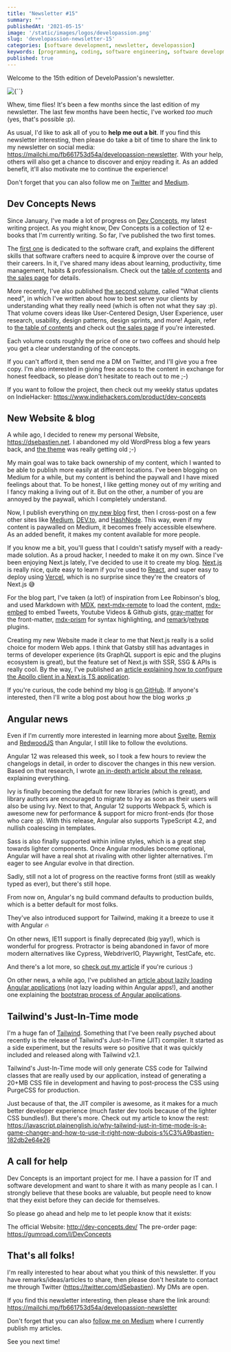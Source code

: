 ```yaml
---
title: "Newsletter #15"
summary: ""
publishedAt: '2021-05-15'
image: '/static/images/logos/developassion.png'
slug: 'developassion-newsletter-15'
categories: [software development, newsletter, developassion]
keywords: [programming, coding, software engineering, software development, it, newsletter]
published: true
---
```


Welcome to the 15th edition of DeveloPassion's newsletter.

<BlogPostCenteredContent>
  <Image
    alt={``}
    src={`/static/images/logos/developassion.png`}
    width={480}
    height={270}
    priority
  />
</BlogPostCenteredContent>

Whew, time flies! It's been a few months since the last edition of my newsletter. The last few months have been hectic, I've worked <i>too much</i> (yes, that's possible :p).

As usual, I'd like to ask all of you to <b>help me out a bit</b>. If you find this newsletter interesting, then please do take a bit of time to share the link to my newsletter on social media: https://mailchi.mp/fb661753d54a/developassion-newsletter. With your help, others will also get a chance to discover and enjoy reading it. As an added benefit, it'll also motivate me to continue the experience!

Don't forget that you can also follow me on <a href="https://medium.com/@dsebastien" rel="noopener">Twitter</a> and <a href="https://medium.com/@dsebastien" rel="noopener">Medium</a>.

## Dev Concepts News

Since January, I've made a lot of progress on <a href="http://dev-concepts.dev/" rel="noopener">Dev Concepts</a>, my latest writing project. As you might know, Dev Concepts is a collection of 12 e-books that I'm currently writing. So far, I've published the two first tomes.

The <a href="https://gumroad.com/l/DevConcepts-Part-01-SoftwareCraft" rel="noopener">first one</a> is dedicated to the software craft, and explains the different skills that software crafters need to acquire & improve over the course of their careers. In it, I've shared many ideas about learning, productivity, time management, habits & professionalism. Check out the <a href="https://www.dev-concepts.dev/table-of-contents/#software-craft" rel="noopener">table of contents</a> and <a href="https://gumroad.com/l/DevConcepts-Part-01-SoftwareCraft" rel="noopener">the sales page</a> for details.

More recently, I've also published <a href="https://gumroad.com/l/DevConcepts-Tome-02-WhatClientsNeed" rel="noopener">the second volume</a>, called "What clients need", in which I've written about how to best serve your clients by understanding what they really need (which is often not what they say :p). That volume covers ideas like User-Centered Design, User Experience, user research, usability, design patterns, design sprints, and more! Again, refer to <a href="https://www.dev-concepts.dev/table-of-contents/#what-clients-need" rel="noopener">the table of contents</a> and check out <a href="https://gumroad.com/l/DevConcepts-Tome-02-WhatClientsNeed" rel="noopener">the sales page</a> if you're interested.

Each volume costs roughly the price of one or two coffees and should help you get a clear understanding of the concepts.

If you can't afford it, then send me a DM on Twitter, and I'll give you a free copy. I'm also interested in giving free access to the content in exchange for honest feedback, so please don't hesitate to reach out to me ;-)

If you want to follow the project, then check out my weekly status updates on IndieHacker: https://www.indiehackers.com/product/dev-concepts

## New Website & blog

A while ago, I decided to renew my personal Website, https://dsebastien.net. I abandoned my old WordPress blog a few years back, and <a href="https://github.com/dsebastien/midnightlight" rel="noopener">the theme</a> was really getting old ;-)

My main goal was to take back ownership of my content, which I wanted to be able to publish more easily at different locations. I've been blogging on Medium for a while, but my content is behind the paywall and I have mixed feelings about that. To be honest, I like getting money out of my writing and I fancy making a living out of it. But on the other, a number of you are annoyed by the paywall, which I completely understand.

Now, I publish everything on <a href="https://dsebastien.net/blog" rel="noopener">my new blog</a> first, then I cross-post on a few other sites like <a href="https://dsebastien.medium.com/" rel="noopener">Medium</a>, <a href="https://dev.to/dsebastien" rel="noopener">DEV.to</a>, and <a href="https://hashnode.com/@dSebastien" rel="noopener">HashNode</a>. This way, even if my content is paywalled on Medium, it becomes freely accessible elsewhere. As an added benefit, it makes my content available for more people.

If you know me a bit, you'll guess that I couldn't satisfy myself with a ready-made solution. As a proud hacker, I needed to make it on my own. Since I've been enjoying Next.js lately, I've decided to use it to create my blog. <a href="https://nextjs.org/" rel="noopener">Next.js</a> is really nice, quite easy to learn if you're used to <a href="https://reactjs.org/" rel="noopener">React</a>, and super easy to deploy using <a href="https://vercel.com/" rel="noopener">Vercel</a>, which is no surprise since they're the creators of Next.js 😅

For the blog part, I've taken (a lot!) of inspiration from Lee Robinson's blog, and used Markdown with <a href="https://github.com/mdx-js/mdx" rel="noopener">MDX</a>, <a href="https://github.com/hashicorp/next-mdx-remote" rel="noopener">next-mdx-remote</a> to load the content, <a href="https://www.mdx-embed.com/" rel="noopener">mdx-embed</a> to embed Tweets, Youtube Videos & Github gists, <a href="https://www.npmjs.com/package/gray-matter" rel="noopener">gray-matter</a> for the front-matter, <a href="https://www.npmjs.com/package/mdx-prism" rel="noopener">mdx-prism</a> for syntax highlighting, and <a href="https://www.npmjs.com/package/remark" rel="noopener">remark</a>/<a href="https://github.com/rehypejs/rehype" rel="noopener">rehype</a> plugins.

Creating my new Website made it clear to me that Next.js really is a solid choice for modern Web apps. I think that Gatsby still has advantages in terms of developer experience (its GraphQL support is epic and the plugins ecosystem is great), but the feature set of Next.js with SSR, SSG & APIs is really cool. By the way, I've published an <a href="https://javascript.plainenglish.io/configuring-and-using-the-apollo-client-in-a-next-js-typescript-application-9de6b2258943" rel="noopener">article explaining how to configure the Apollo client in a Next.js TS application</a>.

If you're curious, the code behind my blog is <a href="https://github.com/dsebastien/website-dsebastien" rel="noopener">on GitHub</a>. If anyone's interested, then I'll write a blog post about how the blog works ;p

## Angular news

Even if I'm currently more interested in learning more about <a href="https://svelte.dev/" rel="noopener">Svelte</a>, <a href="https://remix.run/" rel="noopener">Remix</a> and <a href="https://redwoodjs.com/" rel="noopener">RedwoodJS</a> than Angular, I still like to follow the evolutions.

Angular 12 was released this week, so I took a few hours to review the changelogs in detail, in order to discover the changes in this new version. Based on that research, I wrote <a href="https://javascript.plainenglish.io/angular-12-in-depth-7741e759c72" rel="noopener">an in-depth article about the release</a>, explaining everything.

Ivy is finally becoming the default for new libraries (which is great), and library authors are encouraged to migrate to Ivy as soon as their users will also be using Ivy. Next to that, Angular 12 supports Webpack 5, which is awesome new for performance & support for micro front-ends (for those who care :p). With this release, Angular also supports TypeScript 4.2, and nullish coalescing in templates.

Sass is also finally supported within inline styles, which is a great step towards lighter components. Once Angular modules become optional, Angular will have a real shot at rivaling with other lighter alternatives. I'm eager to see Angular evolve in that direction.

Sadly, still not a lot of progress on the reactive forms front (still as weakly typed as ever), but there's still hope.

From now on, Angular's ng build command defaults to production builds, which is a better default for most folks.

They've also introduced support for Tailwind, making it a breeze to use it with Angular 🔥

On other news, IE11 support is finally deprecated (big yay!), which is wonderful for progress. Protractor is being abandoned in favor of more modern alternatives like Cypress, WebdriverIO, Playwright, TestCafe, etc.

And there's a lot more, so <a href="https://javascript.plainenglish.io/angular-12-in-depth-7741e759c72" rel="noopener">check out my article</a> if you're curious :)

On other news, a while ago, I've published an <a href="https://javascript.plainenglish.io/lazy-loading-angular-applications-62ee1518b219" rel="noopener">article about lazily loading Angular applications</a> (not lazy loading within Angular apps!), and another one explaining the <a href="https://javascript.plainenglish.io/how-angular-applications-boot-dubois-s%C3%A9bastien-d3eacbdc41b4" rel="noopener">bootstrap process of Angular applications</a>.

## Tailwind's Just-In-Time mode

I'm a huge fan of <a href="https://tailwindcss.com/" rel="noopener">Tailwind</a>. Something that I've been really psyched about recently is the release of Tailwind's Just-In-Time (JIT) compiler. It started as a side experiment, but the results were so positive that it was quickly included and released along with Tailwind v2.1.

Tailwind's Just-In-Time mode will only generate CSS code for Tailwind classes that are really used by our application, instead of generating a 20+MB CSS file in development and having to post-process the CSS using PurgeCSS for production.

Just because of that, the JIT compiler is awesome, as it makes for a much better developer experience (much faster dev tools because of the lighter CSS bundles!). But there's more. Check out my article to know the rest: https://javascript.plainenglish.io/why-tailwind-just-in-time-mode-is-a-game-changer-and-how-to-use-it-right-now-dubois-s%C3%A9bastien-182db2e64e26

## A call for help

Dev Concepts is an important project for me. I have a passion for IT and software development and want to share it with as many people as I can. I strongly believe that these books are valuable, but people need to know that they exist before they can decide for themselves.

So please go ahead and help me to let people know that it exists:

The official Website: http://dev-concepts.dev/
The pre-order page: https://gumroad.com/l/DevConcepts

## That's all folks!

I'm really interested to hear about what you think of this newsletter. If you have remarks/ideas/articles to share, then please don't hesitate to contact me through Twitter (https://twitter.com/dSebastien). My DMs are open.

If you find this newsletter interesting, then please share the link around: https://mailchi.mp/fb661753d54a/developassion-newsletter

Don't forget that you can also <a href="https://medium.com/@dsebastien" rel="noopener">follow me on Medium</a> where I currently publish my articles.

See you next time!

<BlogPostSignature />
